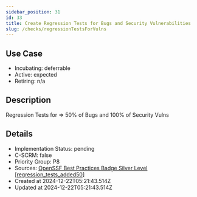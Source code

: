 ```yaml
---
sidebar_position: 31
id: 33
title: Create Regression Tests for Bugs and Security Vulnerabilities
slug: /checks/regressionTestsForVulns
---
```


<!-- BANNER:START -->
<!-- BANNER:END -->

## Use Case
<!-- LEVELS:START -->
- Incubating: deferrable
- Active: expected
- Retiring: n/a
<!-- LEVELS:END -->

<!-- DESCRIPTION:START -->
## Description
Regression Tests for => 50% of Bugs and 100% of Security Vulns
<!-- DESCRIPTION:END -->

<!-- DETAILS:START -->
## Details
- Implementation Status: pending
- C-SCRM: false
- Priority Group: P8
- Sources: [OpenSSF Best Practices Badge Silver Level [regression_tests_added50]](https://www.bestpractices.dev/en/criteria?details=true&rationale=true#1.regression_tests_added50)
- Created at 2024-12-22T05:21:43.514Z
- Updated at 2024-12-22T05:21:43.514Z
<!-- DETAILS:END -->
